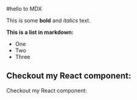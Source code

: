 


#hello to MDX

This is some **bold** and _italics_ text.

**This is a list in markdown:**

- One
- Two
- Three

## Checkout my React component: 
Checkout my React component: 

<MyComponent />